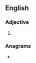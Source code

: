 ==English==

===Adjective===
{{head|en|adjective comparative form}}

# {{en-comparative of|burbly}}

===Anagrams===
* {{anagrams|en|a=bbeilrru|rubblier}}